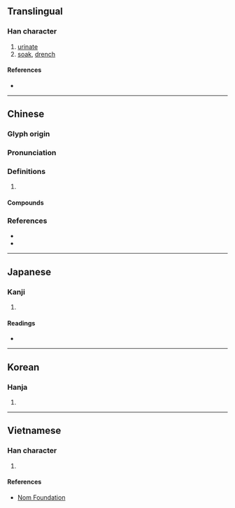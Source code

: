 {{character info/new}}
==Translingual==

===Han character===
{{Han char|rn=85|rad=水|as=10|sn=13|four=37147|canj=EHXE|ids=⿰氵叟}}

# [[urinate]]
# [[soak]], [[drench]]

====References====
* {{Han ref|kx=0640.340|dkj=17979|dj=1048.080|hdz=31680.050|uh=6EB2|ud=28338|bh=DE59|bd=56921}}

----

==Chinese==
{{zh-forms|alt=㴋}}

===Glyph origin===
{{Han etym}}

===Pronunciation===
{{zh-pron
|m=sōu
|c=sau1,sau2
|mc=
|oc=y
|cat=v
}}

===Definitions===
{{zh-hanzi}}

# {{rfdef|zh}}

====Compounds====
{{zh-der|溲膏|溲箕|溲溺|淋溲|溲器|溲溲|溲話|牛溲馬勃|溲麵|馬勃牛溲}}

===References===
* {{R:twedu|B02220}}
* {{R:yue:mfccd}}

----

==Japanese==

===Kanji===
{{ja-kanji|grade=|rs=水10}}

# {{defn|lang=ja|sort=水10}}

====Readings====
* {{ja-readings|on=[[そう]] (sō), [[しゅう]] (shū)|kun=[[ひたす]] (hitasu), [[いばり]] (ibari)|nanori=}}

----

==Korean==

===Hanja===
{{ko-hanja|hangeul=수|eumhun=|rv=su|mr=su|y=swu}}

# {{defn|lang=ko|sort=水10}}

----

==Vietnamese==

===Han character===
{{vi-readings|rs=水10| hanviet = sưu}}

# {{defn|lang=vi|sort=水10}}

====References====
*[http://nomfoundation.org/common/nom_details.php?codepoint=6eb2 Nom Foundation]
